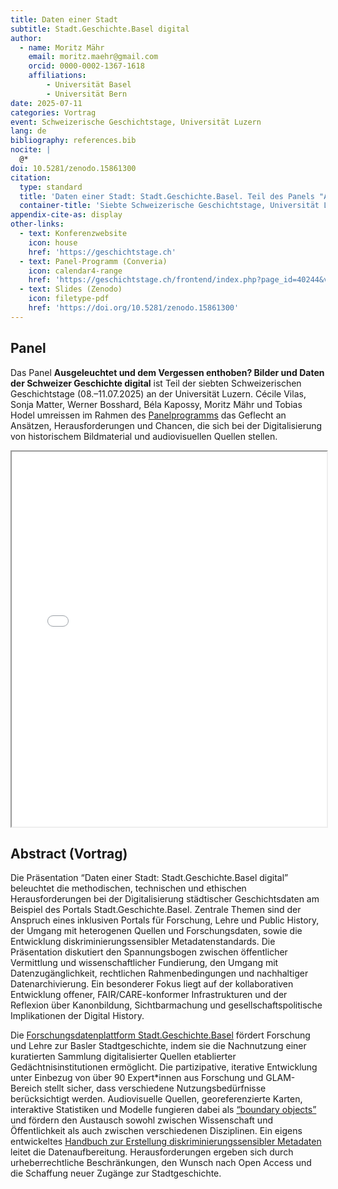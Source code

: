 ```yaml
---
title: Daten einer Stadt
subtitle: Stadt.Geschichte.Basel digital
author:
  - name: Moritz Mähr
    email: moritz.maehr@gmail.com
    orcid: 0000-0002-1367-1618
    affiliations:
        - Universität Basel
        - Universität Bern
date: 2025-07-11
categories: Vortrag
event: Schweizerische Geschichtstage, Universität Luzern
lang: de
bibliography: references.bib
nocite: |
  @*
doi: 10.5281/zenodo.15861300
citation:
  type: standard
  title: 'Daten einer Stadt: Stadt.Geschichte.Basel. Teil des Panels "Ausgeleuchtet und dem Vergessen enthoben? Bilder und Daten der Schweizer Geschichte digital"'
  container-title: 'Siebte Schweizerische Geschichtstage, Universität Luzern'
appendix-cite-as: display
other-links:
  - text: Konferenzwebsite
    icon: house
    href: 'https://geschichtstage.ch'
  - text: Panel-Programm (Converia)
    icon: calendar4-range
    href: 'https://geschichtstage.ch/frontend/index.php?page_id=40244&v=List&do=15&day=5638&ses=38367#'
  - text: Slides (Zenodo)
    icon: filetype-pdf
    href: 'https://doi.org/10.5281/zenodo.15861300'
---
```


## Panel

Das Panel **Ausgeleuchtet und dem Vergessen enthoben? Bilder und Daten der Schweizer Geschichte digital** ist Teil der siebten Schweizerischen Geschichtstage (08.–11.07.2025) an der Universität Luzern. Cécile Vilas, Sonja Matter, Werner Bosshard, Béla Kapossy, Moritz Mähr und Tobias Hodel umreissen im Rahmen des [Panelprogramms](https://geschichtstage.ch/frontend/index.php?page_id=40244&v=List&do=15&day=5638&ses=38367#) das Geflecht an Ansätzen, Herausforderungen und Chancen, die sich bei der Digitalisierung von historischem Bildmaterial und audiovisuellen Quellen stellen.

::: {.callout-tip title="Präsentation anzeigen" icon="false" collapse="true"}
<iframe src="/assets/files/20250711-Moritz_Maehr-SGB_digital.pdf" width="100%" height="600px" loading="lazy" allowfullscreen title="Daten einer Stadt: Stadt.Geschichte.Basel digital">

This browser does not support PDFs. Please download the PDF <a href="/assets/files/20250711-Moritz_Maehr-SGB_digital.pdf">download the PDF</a> to view it.

</iframe>
:::

## Abstract (Vortrag)

Die Präsentation "Daten einer Stadt: Stadt.Geschichte.Basel digital" beleuchtet die methodischen, technischen und ethischen Herausforderungen bei der Digitalisierung städtischer Geschichtsdaten am Beispiel des Portals Stadt.Geschichte.Basel. Zentrale Themen sind der Anspruch eines inklusiven Portals für Forschung, Lehre und Public History, der Umgang mit heterogenen Quellen und Forschungsdaten, sowie die Entwicklung diskriminierungssensibler Metadatenstandards. Die Präsentation diskutiert den Spannungsbogen zwischen öffentlicher Vermittlung und wissenschaftlicher Fundierung, den Umgang mit Datenzugänglichkeit, rechtlichen Rahmenbedingungen und nachhaltiger Datenarchivierung. Ein besonderer Fokus liegt auf der kollaborativen Entwicklung offener, FAIR/CARE-konformer Infrastrukturen und der Reflexion über Kanonbildung, Sichtbarmachung und gesellschaftspolitische Implikationen der Digital History.

Die [Forschungsdatenplattform Stadt.Geschichte.Basel](https://forschung.stadtgeschichtebasel.ch) fördert Forschung und Lehre zur Basler Stadtgeschichte, indem sie die Nachnutzung einer kuratierten Sammlung digitalisierter Quellen etablierter Gedächtnisinstitutionen ermöglicht. Die partizipative, iterative Entwicklung unter Einbezug von über 90 Expert\*innen aus Forschung und GLAM-Bereich stellt sicher, dass verschiedene Nutzungsbedürfnisse berücksichtigt werden. Audiovisuelle Quellen, georeferenzierte Karten, interaktive Statistiken und Modelle fungieren dabei als ["boundary objects"](/products/talks-posters/boundary-objects/) und fördern den Austausch sowohl zwischen Wissenschaft und Öffentlichkeit als auch zwischen verschiedenen Disziplinen. Ein eigens entwickeltes [Handbuch zur Erstellung diskriminierungssensibler Metadaten](/products/publications/handbuch/) leitet die Datenaufbereitung. Herausforderungen ergeben sich durch urheberrechtliche Beschränkungen, den Wunsch nach Open Access und die Schaffung neuer Zugänge zur Stadtgeschichte.